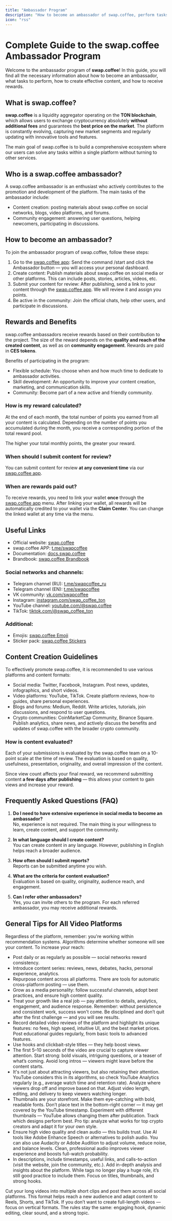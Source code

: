 ---
title: "Ambassador Program"
description: "How to become an ambassador of swap.coffee, perform tasks, create content, and receive rewards."
icon: "rss"
---

# Complete Guide to the swap.coffee Ambassador Program

Welcome to the ambassador program of **swap.coffee**! In this guide, you will find all the necessary information about how to become an ambassador, what tasks to perform, how to create effective content, and how to receive rewards.

## What is swap.coffee?

**swap.coffee** is a liquidity aggregator operating on the **TON blockchain**, which allows users to exchange cryptocurrency absolutely **without additional fees** and guarantees the **best price on the market**. The platform is constantly evolving, capturing new market segments and regularly updating with innovative tools and features.

The main goal of swap.coffee is to build a comprehensive ecosystem where our users can solve any tasks within a single platform without turning to other services.

## Who is a swap.coffee ambassador?

A swap.coffee ambassador is an enthusiast who actively contributes to the promotion and development of the platform. The main tasks of the ambassador include:

- Content creation: posting materials about swap.coffee on social networks, blogs, video platforms, and forums.
- Community engagement: answering user questions, helping newcomers, participating in discussions.

## How to become an ambassador?

To join the ambassador program of swap.coffee, follow these steps:

1. Go to the [swap.coffee app](https://t.me/swapcoffee): Send the command /start and click the Ambassador button — you will access your personal dashboard.
2. Create content: Publish materials about swap.coffee on social media or other platforms. This can include posts, stories, articles, videos, etc.
3. Submit your content for review: After publishing, send a link to your content through the [swap.coffee app](https://t.me/swapcoffee). We will review it and assign you points.
4. Be active in the community: Join the official chats, help other users, and participate in discussions.

## Rewards and Benefits

swap.coffee ambassadors receive rewards based on their contribution to the project. The size of the reward depends on the **quality and reach of the created content**, as well as on **community engagement**. Rewards are paid in **CES tokens**.

Benefits of participating in the program:

- Flexible schedule: You choose when and how much time to dedicate to ambassador activities.
- Skill development: An opportunity to improve your content creation, marketing, and communication skills.
- Community: Become part of a new active and friendly community.

### How is my reward calculated?

At the end of each month, the total number of points you earned from all your content is calculated. Depending on the number of points you accumulated during the month, you receive a corresponding portion of the total reward pool.

The higher your total monthly points, the greater your reward.

### When should I submit content for review?

You can submit content for review **at any convenient time** via our [swap.coffee app](https://t.me/swapcoffee).

### When are rewards paid out?

To receive rewards, you need to link your wallet **once** through the [swap.coffee app](https://t.me/swapcoffee) menu. After linking your wallet, all rewards will be automatically credited to your wallet via the **Claim Center**. You can change the linked wallet at any time via the menu.

## Useful Links

- Official website: [swap.coffee](https://swap.coffee/)
- swap.coffee APP: [t.me/swapcoffee](https://t.me/swapcoffee)
- Documentation: [docs.swap.coffee](https://docs.swap.coffee/)
- Brandbook: [swap.coffee Brandbook](https://www.figma.com/design/Hy5f6zwcsvvbgfm7PmhOsN/swap.coffee-guideline?node-id=0-1&p=f&t=56PifdcRtSgBjzis-0)

### Social networks and channels:

- Telegram channel (RU): [t.me/swapcoffee_ru](https://t.me/swapcoffee_ru)
- Telegram channel (EN): [t.me/swapcoffee](https://t.me/swapcoffee)
- VK community: [vk.com/swapcoffee](http://vk.com/swapcoffee)
- Instagram: [instagram.com/swap_coffee_ton](https://instagram.com/swap_coffee_ton)
- YouTube channel: [youtube.com/@swap.coffee](https://youtube.com/@swap.coffee)
- TikTok: [tiktok.com/@swap_coffee_ton](https://www.tiktok.com/@swap_coffee_ton)

### Additional:

- Emojis: [swap.coffee Emoji](https://t.me/addemoji/swap_coffee_emoji)
- Sticker pack: [swap.coffee Stickers](https://t.me/addstickers/swap_coffee_animated)

## Content Creation Guidelines

To effectively promote swap.coffee, it is recommended to use various platforms and content formats:

- Social media: Twitter, Facebook, Instagram. Post news, updates, infographics, and short videos.
- Video platforms: YouTube, TikTok. Create platform reviews, how-to guides, share personal experiences.
- Blogs and forums: Medium, Reddit. Write articles, tutorials, join discussions, and respond to user questions.
- Crypto communities: CoinMarketCap Community, Binance Square. Publish analytics, share news, and actively discuss the benefits and updates of swap.coffee with the broader crypto community.

### How is content evaluated?

Each of your submissions is evaluated by the swap.coffee team on a 10-point scale at the time of review. The evaluation is based on quality, usefulness, presentation, originality, and overall impression of the content.

Since view count affects your final reward, we recommend submitting content **a few days after publishing** — this allows your content to gain views and increase your reward.

## Frequently Asked Questions (FAQ)

1. **Do I need to have extensive experience in social media to become an ambassador?**  
No, experience is not required. The main thing is your willingness to learn, create content, and support the community.

2. **In what language should I create content?**  
You can create content in any language. However, publishing in English helps reach a broader audience.

3. **How often should I submit reports?**  
Reports can be submitted anytime you wish.

4. **What are the criteria for content evaluation?**  
Evaluation is based on quality, originality, audience reach, and engagement.

5. **Can I refer other ambassadors?**  
Yes, you can invite others to the program. For each referred ambassador, you may receive additional rewards.

## General Tips for All Video Platforms

Regardless of the platform, remember: you're working within recommendation systems. Algorithms determine whether someone will see your content. To increase your reach:

- Post daily or as regularly as possible — social networks reward consistency.
- Introduce content series: reviews, news, debates, hacks, personal experience, analytics.
- Repurpose content across all platforms. There are tools for automatic cross-platform posting — use them.
- Grow as a media personality: follow successful channels, adopt best practices, and ensure high content quality.
- Treat your growth like a real job — pay attention to details, analytics, engagement, and audience response. Remember: without persistence and consistent work, success won't come. Be disciplined and don’t quit after the first challenge — and you will see results.
- Record detailed video reviews of the platform and highlight its unique features: no fees, high speed, intuitive UI, and the best market prices. Post educational guides regularly, from basic tools to advanced features.
- Use hooks and clickbait-style titles — they help boost views.
- The first 5–10 seconds of the video are crucial to capture viewer attention. Start strong: bold visuals, intriguing questions, or a teaser of what’s coming. Avoid long intros — viewers might leave before the content starts.
- It's not just about attracting viewers, but also retaining their attention. YouTube considers this in its algorithms, so check YouTube Analytics regularly (e.g., average watch time and retention rate). Analyze where viewers drop off and improve based on that. Adjust video length, editing, and delivery to keep viewers watching longer.
- Thumbnails are your storefront. Make them eye-catching with bold, readable fonts. Don’t place text in the bottom-right corner — it may get covered by the YouTube timestamp. Experiment with different thumbnails — YouTube allows changing them after publication. Track which designs perform best. Pro tip: analyze what works for top crypto creators and adapt it for your own style.
- Ensure high video quality and clean audio — this builds trust. Use AI tools like Adobe Enhance Speech or alternatives to polish audio. You can also use Audacity or Adobe Audition to adjust volume, reduce noise, and balance levels. Clean, professional audio improves viewer experience and boosts full-watch probability.
- In descriptions, include timestamps, useful links, and calls-to-action (visit the website, join the community, etc.). Add in-depth analysis and insights about the platform. While tags no longer play a huge role, it’s still good practice to include them. Focus on titles, thumbnails, and strong hooks.

Cut your long videos into multiple short clips and post them across all social platforms. This format helps reach a new audience and adapt content to Reels, Shorts, and TikTok. If you don’t want to create full-length videos — focus on vertical formats. The rules stay the same: engaging hook, dynamic editing, clear sound, and a strong topic.
